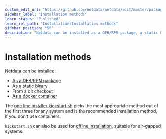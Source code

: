 ```yaml
---
custom_edit_url: "https://github.com/netdata/netdata/edit/master/packaging/installer/methods/methods.md"
sidebar_label: "Installation methods"
learn_status: "Published"
learn_rel_path: "Installation/Installation methods"
sidebar_position: "50"
description: "Netdata can be installed as a DEB/RPM package, a static binary, a docker container or from source"
---
```



# Installation methods

Netdata can be installed:

- [As a DEB/RPM package](/docs/nightly/installation/installation-methods/native-deb-rpm-packages)
- [As a static binary](/docs/nightly/installation/installation-methods/static-binary-packages)
- [From a git checkout](/docs/nightly/installation/installation-methods/from-a-git-checkout)
- [As a docker container](/docs/nightly/installation/installation-methods/docker)

The [one line installer kickstart.sh](/docs/nightly/installation/installation-methods/one-line-installer-kickstart.sh)
picks the most appropriate method out of the first three for any system
and is the recommended installation method, if you don't use containers.

`kickstart.sh` can also be used for 
[offline installation](/docs/nightly/installation/installation-methods/offline-systems),
suitable for air-gapped systems.
